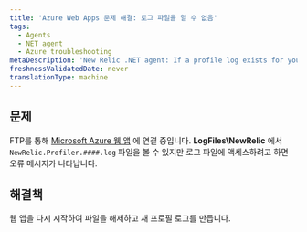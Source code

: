 ```yaml
---
title: 'Azure Web Apps 문제 해결: 로그 파일을 열 수 없음'
tags:
  - Agents
  - NET agent
  - Azure troubleshooting
metaDescription: 'New Relic .NET agent: If a profile log exists for your Azure Web App but you cannot view it, restart your web app.'
freshnessValidatedDate: never
translationType: machine
---
```


## 문제

FTP를 통해 [Microsoft Azure 웹 앱](/docs/agents/net-agent/azure-installation/install-app-azure-web-apps) 에 연결 중입니다. <DNT>**LogFiles\\NewRelic**</DNT> 에서 `NewRelic.Profiler.####.log` 파일을 볼 수 있지만 로그 파일에 액세스하려고 하면 오류 메시지가 나타납니다.

## 해결책

웹 앱을 다시 시작하여 파일을 해제하고 새 프로필 로그를 만듭니다.
